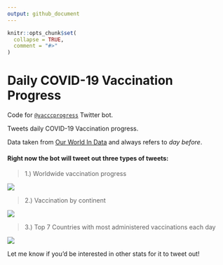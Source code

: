 ```yaml
---
output: github_document
---
```


<!-- README.md is generated from README.Rmd. Please edit that file -->

```r
knitr::opts_chunk$set(
  collapse = TRUE,
  comment = "#>"
)
```

# Daily COVID-19 Vaccination Progress


Code for [`@vacccprogress`](https://twitter.com/vacccprogress) Twitter bot. 

Tweets daily COVID-19 Vaccination progress. 

Data taken from [Our World In Data](https://ourworldindata.org/covid-vaccinations) and always refers to *day before*.


#### **Right now the bot will tweet out three types of tweets:**

> 1.) Worldwide vaccination progress

![](img/tweet1.png)

> 2.) Vaccination by continent

![](img/tweet2.png)


> 3.) Top 7 Countries with most administered vaccinations each day

![](img/tweet3.png)


Let me know if you'd be interested in other stats for it to tweet out!
